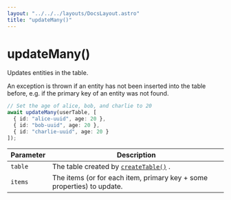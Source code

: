 ```yaml
---
layout: "../../../layouts/DocsLayout.astro"
title: "updateMany()"
---
```


# updateMany()

Updates entities in the table.

An exception is thrown if an entity has not been inserted into the table before,
e.g. if the primary key of an entity was not found.

```ts
// Set the age of alice, bob, and charlie to 20
await updateMany(userTable, [
  { id: "alice-uuid", age: 20 },
  { id: "bob-uuid", age: 20 },
  { id: "charlie-uuid", age: 20 }
]);
```

| Parameter | Description                                                           |
| --------- | --------------------------------------------------------------------- |
| `table`   | The table created by [`createTable()`](/docs/reference/createTable) . |
| `items`    | The items (or for each item, primary key + some properties) to update.    |
